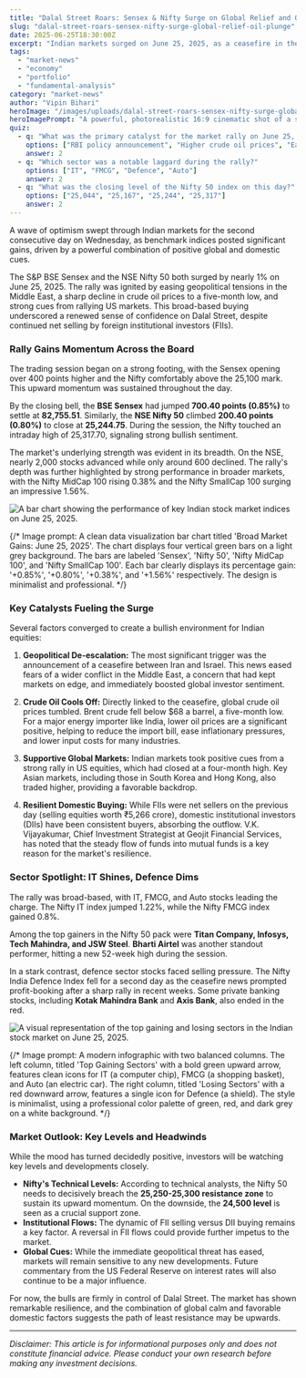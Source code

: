 ```yaml
---
title: "Dalal Street Roars: Sensex & Nifty Surge on Global Relief and Oil Price Plunge"
slug: "dalal-street-roars-sensex-nifty-surge-global-relief-oil-plunge"
date: 2025-06-25T18:30:00Z
excerpt: "Indian markets surged on June 25, 2025, as a ceasefire in the Middle East and a sharp drop in crude oil prices ignited a broad-based rally. The Nifty 50 crossed the 25,200 mark, with IT and Auto stocks leading the charge while Defence shares saw profit-booking."
tags:
  - "market-news"
  - "economy"
  - "portfolio"
  - "fundamental-analysis"
category: "market-news"
author: "Vipin Bihari"
heroImage: "/images/uploads/dalal-street-roars-sensex-nifty-surge-global-relief-oil-plunge/hero-image.jpg"
heroImagePrompt: "A powerful, photorealistic 16:9 cinematic shot of a stylized bronze bull, symbolizing a bull market, charging forward on a path made of glowing green stock charts. In the background, a large, cracked oil barrel is discarded to the side, representing falling oil prices. The backdrop is an abstract representation of global financial districts at dawn, with a calm, optimistic sky, conveying a sense of renewed confidence and positive momentum."
quiz:
  - q: "What was the primary catalyst for the market rally on June 25, 2025?"
    options: ["RBI policy announcement", "Higher crude oil prices", "Easing geopolitical tensions and falling oil prices", "A surge in FII buying"]
    answer: 2
  - q: "Which sector was a notable laggard during the rally?"
    options: ["IT", "FMCG", "Defence", "Auto"]
    answer: 2
  - q: "What was the closing level of the Nifty 50 index on this day?"
    options: ["25,044", "25,167", "25,244", "25,317"]
    answer: 2
---
```


A wave of optimism swept through Indian markets for the second consecutive day on Wednesday, as benchmark indices posted significant gains, driven by a powerful combination of positive global and domestic cues.

The S&P BSE Sensex and the NSE Nifty 50 both surged by nearly 1% on June 25, 2025. The rally was ignited by easing geopolitical tensions in the Middle East, a sharp decline in crude oil prices to a five-month low, and strong cues from rallying US markets. This broad-based buying underscored a renewed sense of confidence on Dalal Street, despite continued net selling by foreign institutional investors (FIIs).

### Rally Gains Momentum Across the Board

The trading session began on a strong footing, with the Sensex opening over 400 points higher and the Nifty comfortably above the 25,100 mark. This upward momentum was sustained throughout the day.

By the closing bell, the **BSE Sensex** had jumped **700.40 points (0.85%)** to settle at **82,755.51**. Similarly, the **NSE Nifty 50** climbed **200.40 points (0.80%)** to close at **25,244.75**. During the session, the Nifty touched an intraday high of 25,317.70, signaling strong bullish sentiment.

The market's underlying strength was evident in its breadth. On the NSE, nearly 2,000 stocks advanced while only around 600 declined. The rally's depth was further highlighted by strong performance in broader markets, with the Nifty MidCap 100 rising 0.38% and the Nifty SmallCap 100 surging an impressive 1.56%.

![A bar chart showing the performance of key Indian stock market indices on June 25, 2025.](/images/uploads/dalal-street-roars-sensex-nifty-surge-global-relief-oil-plunge/index-performance.jpg)

{/* Image prompt: A clean data visualization bar chart titled 'Broad Market Gains: June 25, 2025'. The chart displays four vertical green bars on a light grey background. The bars are labeled 'Sensex', 'Nifty 50', 'Nifty MidCap 100', and 'Nifty SmallCap 100'. Each bar clearly displays its percentage gain: '+0.85%', '+0.80%', '+0.38%', and '+1.56%' respectively. The design is minimalist and professional. */}

### Key Catalysts Fueling the Surge

Several factors converged to create a bullish environment for Indian equities:

1.  **Geopolitical De-escalation:** The most significant trigger was the announcement of a ceasefire between Iran and Israel. This news eased fears of a wider conflict in the Middle East, a concern that had kept markets on edge, and immediately boosted global investor sentiment.

2.  **Crude Oil Cools Off:** Directly linked to the ceasefire, global crude oil prices tumbled. Brent crude fell below $68 a barrel, a five-month low. For a major energy importer like India, lower oil prices are a significant positive, helping to reduce the import bill, ease inflationary pressures, and lower input costs for many industries.

3.  **Supportive Global Markets:** Indian markets took positive cues from a strong rally in US equities, which had closed at a four-month high. Key Asian markets, including those in South Korea and Hong Kong, also traded higher, providing a favorable backdrop.

4.  **Resilient Domestic Buying:** While FIIs were net sellers on the previous day (selling equities worth ₹5,266 crore), domestic institutional investors (DIIs) have been consistent buyers, absorbing the outflow. V.K. Vijayakumar, Chief Investment Strategist at Geojit Financial Services, has noted that the steady flow of funds into mutual funds is a key reason for the market's resilience.

### Sector Spotlight: IT Shines, Defence Dims

The rally was broad-based, with IT, FMCG, and Auto stocks leading the charge. The Nifty IT index jumped 1.22%, while the Nifty FMCG index gained 0.8%.

Among the top gainers in the Nifty 50 pack were **Titan Company, Infosys, Tech Mahindra, and JSW Steel**. **Bharti Airtel** was another standout performer, hitting a new 52-week high during the session.

In a stark contrast, defence sector stocks faced selling pressure. The Nifty India Defence Index fell for a second day as the ceasefire news prompted profit-booking after a sharp rally in recent weeks. Some private banking stocks, including **Kotak Mahindra Bank** and **Axis Bank**, also ended in the red.

![A visual representation of the top gaining and losing sectors in the Indian stock market on June 25, 2025.](/images/uploads/dalal-street-roars-sensex-nifty-surge-global-relief-oil-plunge/sector-performance.jpg)

{/* Image prompt: A modern infographic with two balanced columns. The left column, titled 'Top Gaining Sectors' with a bold green upward arrow, features clean icons for IT (a computer chip), FMCG (a shopping basket), and Auto (an electric car). The right column, titled 'Losing Sectors' with a red downward arrow, features a single icon for Defence (a shield). The style is minimalist, using a professional color palette of green, red, and dark grey on a white background. */}

### Market Outlook: Key Levels and Headwinds

While the mood has turned decidedly positive, investors will be watching key levels and developments closely.

*   **Nifty's Technical Levels:** According to technical analysts, the Nifty 50 needs to decisively breach the **25,250-25,300 resistance zone** to sustain its upward momentum. On the downside, the **24,500 level** is seen as a crucial support zone.
*   **Institutional Flows:** The dynamic of FII selling versus DII buying remains a key factor. A reversal in FII flows could provide further impetus to the market.
*   **Global Cues:** While the immediate geopolitical threat has eased, markets will remain sensitive to any new developments. Future commentary from the US Federal Reserve on interest rates will also continue to be a major influence.

For now, the bulls are firmly in control of Dalal Street. The market has shown remarkable resilience, and the combination of global calm and favorable domestic factors suggests the path of least resistance may be upwards.

***

*Disclaimer: This article is for informational purposes only and does not constitute financial advice. Please conduct your own research before making any investment decisions.*
